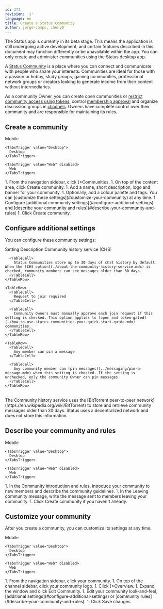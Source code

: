 ```yaml
---
id: 373
revision: '1'
language: en
title: Create a Status Community
author: jorge-campo, cheny0
---
```


<Admonition type="beta" status="Status app is currently in beta stage">
  The Status app is currently in its beta stage. This means the application is still undergoing active development, and certain features described in this document may function differently or be unavailable within the app.
</Admonition>

<Admonition type="info">
  You can only create and administer communities using the Status desktop app.
</Admonition>

A [Status Community](./how-to-use-status-communities-your-quick-start-guide.mdx) is a place where you can connect and communicate with people who share your interests. Communities are ideal for those with a passion or hobby, study groups, gaming communities, professional network groups or creators looking to generate income from their content without intermediaries.

As a community Owner, you can create open communities or [restrict community access using tokens](./set-up-a-token-gated-community.mdx), control [membership approval](./set-up-your-community-join-requests.mdx) and organize discussion groups in [channels](./create-a-channel.mdx). Owners have complete control over their community and are responsible for maintaining its rules.

## Create a community

<Tabs defaultValue="Desktop">
  <TabsList size={32}>
    <TabsTrigger value="Mobile" disabled>
      Mobile
    </TabsTrigger>

    <TabsTrigger value="Desktop">
      Desktop
    </TabsTrigger>

    <TabsTrigger value="Web" disabled>
      Web
    </TabsTrigger>
  </TabsList>

  <TabsContent value="Desktop">
    1. From the navigation sidebar, click <ContextTag icon={<CommunitiesDesktopIcon />}>Communities</ContextTag>.
    1. On top of the content area, click <ContextTag>Create community</ContextTag>.
    1. Add a <ContextTag>name</ContextTag>, <ContextTag>short description</ContextTag>, <ContextTag>logo</ContextTag> and <ContextTag>banner</ContextTag> for your community.
    1. Optionally, add a <ContextTag>colour</ContextTag> palette and <ContextTag>tags</ContextTag>. You can [customize these settings](#customize-your-community) at any time.
    1. Configure [additional community settings](#configure-additional-settings) and [describe your community and rules](#describe-your-community-and-rules)
    1. Click <ContextTag>Create community</ContextTag>.
  </TabsContent>
</Tabs>

## Configure additional settings

You can configure these community settings:

<Table>
  <TableHead>
    <TableHeader>Setting</TableHeader>
    <TableHeader>Description</TableHeader>
  </TableHead>

  <TableContent>
    <TableRow>
      <TableCell>
        Community history service (CHS)
      </TableCell>

      <TableCell>
        Status Communities store up to 30 days of chat history by default. When the [CHS option](./about-the-community-history-service.mdx) is checked, community members can see messages older than 30 days.
      </TableCell>
    </TableRow>

    <TableRow>
      <TableCell>
        Request to join required
      </TableCell>

      <TableCell>
        Community Owners must manually approve each join request if this setting is checked. This option applies to [open and token-gated](./how-to-use-status-communities-your-quick-start-guide.mdx) communities.
      </TableCell>
    </TableRow>

    <TableRow>
      <TableCell>
        Any member can pin a message
      </TableCell>

      <TableCell>
        Any community member can [pin messages](../messaging/pin-a-message.mdx) when this setting is checked. If the setting is unchecked, only the community Owner can pin messages.
      </TableCell>
    </TableRow>
  </TableContent>
</Table>

<Admonition type="info">
  The Community history service uses the [BitTorrent peer-to-peer network](https://en.wikipedia.org/wiki/BitTorrent)<ExternalIcon /> to store and retrieve community messages older than 30 days. Status uses a decentralized network and does not store this information.
</Admonition>

## Describe your community and rules

<Tabs defaultValue="Desktop">
  <TabsList size={32}>
    <TabsTrigger value="Mobile" disabled>
      Mobile
    </TabsTrigger>

    <TabsTrigger value="Desktop">
      Desktop
    </TabsTrigger>

    <TabsTrigger value="Web" disabled>
      Web
    </TabsTrigger>
  </TabsList>

  <TabsContent value="Desktop">
    1. In the <ContextTag>Community introduction and rules</ContextTag>, introduce your community to new members and describe the community guidelines.
    1. In the <ContextTag>Leaving community message</ContextTag>, write the message sent to members leaving your community.
    1. Click <ContextTag>Create community</ContextTag> if you haven't already.
  </TabsContent>
</Tabs>

## Customize your community

After you create a community, you can customize its settings at any time.

<Tabs defaultValue="Desktop">
  <TabsList size={32}>
    <TabsTrigger value="Mobile" disabled>
      Mobile
    </TabsTrigger>

    <TabsTrigger value="Desktop">
      Desktop
    </TabsTrigger>

    <TabsTrigger value="Web" disabled>
      Web
    </TabsTrigger>
  </TabsList>

  <TabsContent value="Desktop">
    1. From the navigation sidebar, click your community.
    1. On top of the channel sidebar, click your community logo.
    1. Click <ContextTag icon={<ShowDesktopIcon />}>Overview</ContextTag>.
    1. Expand the window and click <ContextTag>Edit Community</ContextTag>.
    1. Edit your community look-and-feel, [additional settings](#configure-additional-settings) or [community rules](#describe-your-community-and-rules).
    1. Click <ContextTag>Save changes</ContextTag>.
  </TabsContent>
</Tabs>

